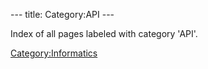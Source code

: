 ---
title: Category:API
---

Index of all pages labeled with category 'API'.

[[Category:Informatics]]